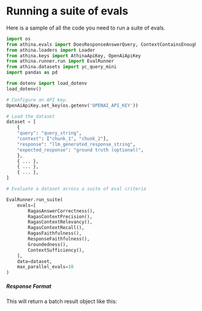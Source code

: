
# Running a suite of evals

Here is a sample of all the code you need to run a suite of evals.

```python
import os
from athina.evals import DoesResponseAnswerQuery, ContextContainsEnoughInformation, Faithfulness
from athina.loaders import Loader
from athina.keys import AthinaApiKey, OpenAiApiKey
from athina.runner.run import EvalRunner
from athina.datasets import yc_query_mini
import pandas as pd

from dotenv import load_dotenv
load_dotenv()

# Configure an API key.
OpenAiApiKey.set_key(os.getenv('OPENAI_API_KEY'))

# Load the dataset
dataset = [
    {
    "query": "query_string",
    "context": ["chunk_1", "chunk_2"],
    "response": "llm_generated_response_string",
    "expected_response": "ground truth (optional)",
    },
    { ... },
    { ... },
    { ... },
]

# Evaluate a dataset across a suite of eval criteria

EvalRunner.run_suite(
    evals=[
        RagasAnswerCorrectness(),
        RagasContextPrecision(),
        RagasContextRelevancy(),
        RagasContextRecall(),
        RagasFaithfulness(),
        ResponseFaithfulness(),
        Groundedness(),
        ContextSufficiency(),
    ],
    data=dataset,
    max_parallel_evals=10
)
```

##### Response Format

This will return a batch result object like this:
